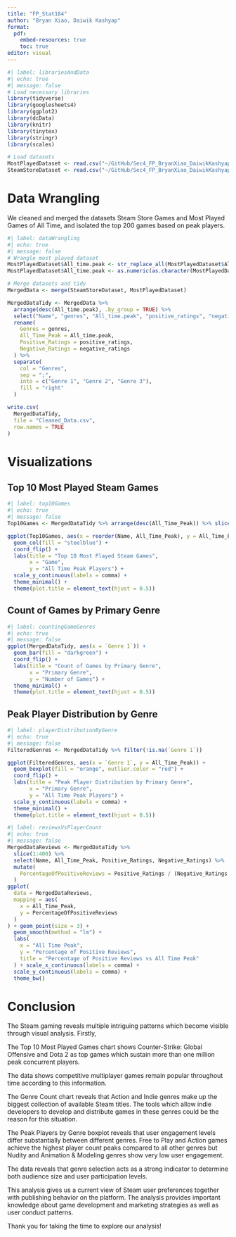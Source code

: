 ```yaml
---
title: "FP_Stat184"
author: "Bryan Xiao, Daiwik Kashyap"
format:
  pdf:
    embed-resources: true
    toc: true
editor: visual
---
```


```r
#| label: librariesAndData
#| echo: true
#| message: false
# Load necessary libraries
library(tidyverse)
library(googlesheets4)
library(ggplot2)
library(dcData)
library(knitr)
library(tinytex)
library(stringr)
library(scales)

# Load datasets
MostPlayedDataset <- read.csv("~/GitHub/Sec4_FP_BryanXiao_DaiwikKashyap/data/data.csv",header=TRUE,row.names=)
SteamStoreDataset <- read.csv("~/GitHub/Sec4_FP_BryanXiao_DaiwikKashyap/data/steam.csv")
```

# Data Wrangling

We cleaned and merged the datasets Steam Store Games and Most Played Games of All Time, and isolated the top 200 games based on peak players.

```r
#| label: dataWrangling
#| echo: true
#| message: false
# Wrangle most played dataset
MostPlayedDataset$All_time.peak <- str_replace_all(MostPlayedDataset$All_time.peak, ",", "")
MostPlayedDataset$All_time.peak <- as.numeric(as.character(MostPlayedDataset$All_time.peak))

# Merge datasets and tidy
MergedData <- merge(SteamStoreDataset, MostPlayedDataset)

MergedDataTidy <- MergedData %>% 
  arrange(desc(All_time.peak), .by_group = TRUE) %>%
  select("Name", "genres", "All_time.peak", "positive_ratings", "negative_ratings") %>%
  rename(
    Genres = genres,
    All_Time_Peak = All_time.peak,
    Positive_Ratings = positive_ratings,
    Negative_Ratings = negative_ratings
  ) %>%
  separate(
    col = "Genres",
    sep = ";",
    into = c("Genre 1", "Genre 2", "Genre 3"),
    fill = "right"
  )

write.csv(
  MergedDataTidy,
  file = "Cleaned_Data.csv",
  row.names = TRUE
)

```

# Visualizations

## Top 10 Most Played Steam Games

```r
#| label: top10Games
#| echo: true
#| message: false
Top10Games <- MergedDataTidy %>% arrange(desc(All_Time_Peak)) %>% slice(1:10)

ggplot(Top10Games, aes(x = reorder(Name, All_Time_Peak), y = All_Time_Peak)) +
  geom_col(fill = "steelblue") +
  coord_flip() +
  labs(title = "Top 10 Most Played Steam Games",
       x = "Game",
       y = "All Time Peak Players") +
  scale_y_continuous(labels = comma) +
  theme_minimal() +
  theme(plot.title = element_text(hjust = 0.5))
```

## Count of Games by Primary Genre

```r
#| label: countingGameGenres
#| echo: true
#| message: false
ggplot(MergedDataTidy, aes(x = `Genre 1`)) +
  geom_bar(fill = "darkgreen") +
  coord_flip() +
  labs(title = "Count of Games by Primary Genre",
       x = "Primary Genre",
       y = "Number of Games") +
  theme_minimal() +
  theme(plot.title = element_text(hjust = 0.5))
```

## Peak Player Distribution by Genre

```r
#| label: playerDistributionByGenre
#| echo: true
#| message: false
FilteredGenres <- MergedDataTidy %>% filter(!is.na(`Genre 1`))

ggplot(FilteredGenres, aes(x = `Genre 1`, y = All_Time_Peak)) +
  geom_boxplot(fill = "orange", outlier.color = "red") +
  coord_flip() +
  labs(title = "Peak Player Distribution by Primary Genre",
       x = "Primary Genre",
       y = "All Time Peak Players") +
  scale_y_continuous(labels = comma) +
  theme_minimal() +
  theme(plot.title = element_text(hjust = 0.5))
```

```r
#| label: reviewsVsPlayerCount
#| echo: true
#| message: false
MergedDataReviews <- MergedDataTidy %>% 
  slice(1:400) %>%
  select(Name, All_Time_Peak, Positive_Ratings, Negative_Ratings) %>%
  mutate(
    PercentageOfPositiveReviews = Positive_Ratings / (Negative_Ratings + Positive_Ratings) * 100
  )
ggplot(
  data = MergedDataReviews,
  mapping = aes(
    x = All_Time_Peak,
    y = PercentageOfPositiveReviews
  )
) + geom_point(size = 3) +
  geom_smooth(method = "lm") +
  labs(
    x = "All Time Peak",
    y = "Percentage of Positive Reviews",
    title = "Percentage of Positive Reviews vs All Time Peak"
  ) + scale_x_continuous(labels = comma) +
  scale_y_continuous(labels = comma) +
  theme_bw()

```

# Conclusion

The Steam gaming reveals multiple intriguing patterns which become visible through visual analysis. Firstly,

The Top  10 Most Played Games chart shows Counter-Strike: Global Offensive and Dota 2 as top games  which sustain more than one million peak concurrent players.

The data shows competitive multiplayer games remain popular throughout time  according to this information.

The Genre Count chart reveals that Action and Indie genres make up the biggest collection  of available Steam titles. The tools which allow indie developers to develop and distribute games in these genres could  be the reason for this situation.

The Peak Players by Genre boxplot reveals that user engagement levels differ  substantially between different genres. Free to Play and Action games achieve the highest player count peaks compared to all  other genres but Nudity and Animation & Modeling genres show very low user engagement.

The data reveals  that genre selection acts as a strong indicator to determine both audience size and user participation levels.

This analysis gives us  a current view of Steam user preferences together with publishing behavior on the platform. The analysis provides important knowledge  about game development and marketing strategies as well as user conduct patterns.

Thank you for taking the time to explore our analysis!

```r
```